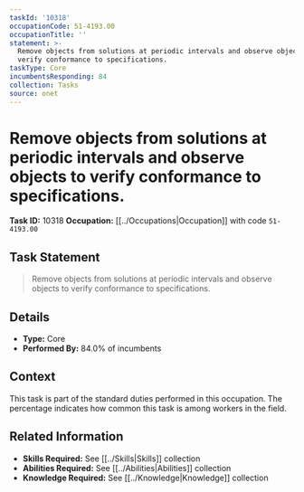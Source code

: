 ```yaml
---
taskId: '10318'
occupationCode: 51-4193.00
occupationTitle: ''
statement: >-
  Remove objects from solutions at periodic intervals and observe objects to
  verify conformance to specifications.
taskType: Core
incumbentsResponding: 84
collection: Tasks
source: onet
---
```

# Remove objects from solutions at periodic intervals and observe objects to verify conformance to specifications.

**Task ID:** 10318
**Occupation:** [[../Occupations|Occupation]] with code `51-4193.00`

## Task Statement

> Remove objects from solutions at periodic intervals and observe objects to verify conformance to specifications.

## Details

- **Type:** Core
- **Performed By:** 84.0% of incumbents

## Context

This task is part of the standard duties performed in this occupation. The percentage indicates how common this task is among workers in the field.

## Related Information

- **Skills Required:** See [[../Skills|Skills]] collection
- **Abilities Required:** See [[../Abilities|Abilities]] collection
- **Knowledge Required:** See [[../Knowledge|Knowledge]] collection
